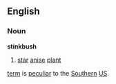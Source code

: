 ==English==
===Noun===
'''stinkbush'''
#[[star]] [[anise]] [[plant]]

[[term]] is [[peculiar]] to the [[Southern]] [[US]].